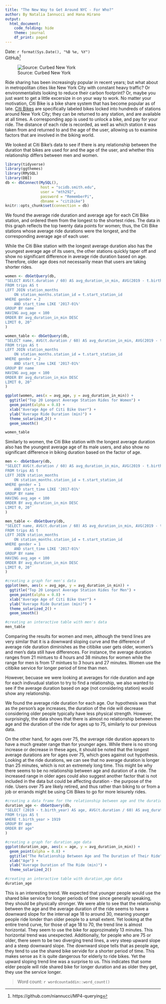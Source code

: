 ```yaml
---
title: "The New Way to Get Around NYC - For Who?"
author: By Natalia Iannucci and Hana Hirano
output: 
  html_document:
    code_folding: hide
    theme: journal
    df_print: paged
---
```

Date: `r format(Sys.Date(), "%B %e, %Y")`  
GitHub^[https://github.com/niannucci/MP4-querying] 

![Source: Curbed New York](https://cdn.vox-cdn.com/thumbor/abPMvQOI6AYVBuDmggKP7FzMppE=/0x0:3464x2309/920x613/filters:focal(1455x878:2009x1432)/cdn.vox-cdn.com/uploads/chorus_image/image/61954281/citibike.0.jpg)


  Ride sharing has been increasingly popular in recent years; but what about in metropolitan cities like New York City with constant heavy traffic? Or environmentalists looking to reduce their carbon footprint? Or, maybe you just want to get a little excersize in on your way to work. No matter your motivation, Citi Bike is a bike share system that has become popular as of late. [Citi Bikes](https://www.citibikenyc.com/about) are specifically labeled bikes locked into hundreds of stations around New York City; they can be returned to any station, and are available at all times. A corresponding app is used to unlock a bike, and pay for your ride. The distance of each ride is recorded, as well as which station it was taken from and returned to and the age of the user, allowing us to examine factors that are involved in the biking world.


  We looked at Citi Bike's data to see if there is any relationship between the duration that bikes are used for and the age of the user, and whether this relationship differs between men and women.

```r
library(tidyverse)
library(ggthemes)
library(RMySQL)
library(DBI)
db <- dbConnect(MySQL(), 
                host = "scidb.smith.edu", 
                user = "mth292", 
                password = "RememberPi", 
                dbname = "citibike")
knitr::opts_chunk$set(connection = db)
```

  We found the average ride duration and average age for each Citi Bike station, and ordered them from the longest to the shortest rides. The data in this graph reflects the top twenty data points for women; thus, the Citi Bike stations whose average ride durations were the longest, and the corresponding average age of each user.  
    
    
  While the Citi Bike station with the longest average duration also has the youngest average age of its users, the other stations quickly taper off and show no significant difference in average ride duration based on age. Therefore, older age does not necessarily mean that users are taking shorter rides.
  
```r
women <- dbGetQuery(db, 
"SELECT AVG(t.duration / 60) AS avg_duration_in_min, AVG(2019 - t.birth_year) AS avg_age, name
FROM trips AS t
LEFT JOIN station_months 
	ON station_months.station_id = t.start_station_id
WHERE gender = 2
	AND start_time LIKE '2017-01%'
GROUP BY name
HAVING avg_age < 100
ORDER BY avg_duration_in_min DESC
LIMIT 0, 20"
)
```

```r
women_table <- dbGetQuery(db, 
"SELECT name, AVG(t.duration / 60) AS avg_duration_in_min, AVG(2019 - t.birth_year) AS avg_age
FROM trips AS t
LEFT JOIN station_months 
	ON station_months.station_id = t.start_station_id
WHERE gender = 2
	AND start_time LIKE '2017-01%'
GROUP BY name
HAVING avg_age < 100
ORDER BY avg_duration_in_min DESC
LIMIT 0, 20"
)
```


```r
ggplot(women, aes(x = avg_age, y = avg_duration_in_min)) +
  ggtitle("Top 20 Longest Average Station Rides for Women") +
  geom_point(alpha = 0.8) +
  xlab("Average Age of Citi Bike User") +
  ylab("Average Ride Duration (min)") +
  theme_solarized_2() +
  geom_smooth()

women_table
```

  Similarly to women, the Citi Bike station with the longest average duration also has the youngest average age of its male users, and also show no significant difference in biking duration based on the factor of age. 
```r
men <- dbGetQuery(db, 
"SELECT AVG(t.duration / 60) AS avg_duration_in_min, AVG(2019 - t.birth_year) AS avg_age, name
FROM trips AS t
LEFT JOIN station_months 
	ON station_months.station_id = t.start_station_id
WHERE gender = 1
	AND start_time LIKE '2017-01%'
GROUP BY name
HAVING avg_age < 100
ORDER BY avg_duration_in_min DESC
LIMIT 0, 20"
)
```

```r
men_table <- dbGetQuery(db, 
"SELECT name, AVG(t.duration / 60) AS avg_duration_in_min, AVG(2019 - t.birth_year) AS avg_age
FROM trips AS t
LEFT JOIN station_months 
	ON station_months.station_id = t.start_station_id
WHERE gender = 1
	AND start_time LIKE '2017-01%'
GROUP BY name
HAVING avg_age < 100
ORDER BY avg_duration_in_min DESC
LIMIT 0, 20"
)
```


```r
#creating a graph for men's data
ggplot(men, aes(x = avg_age, y = avg_duration_in_min)) +
  ggtitle("Top 20 Longest Average Station Rides for Men") +
  geom_point(alpha = 0.8) +
  xlab("Average Age of Citi Bike User") +
  ylab("Average Ride Duration (min)") +
  theme_solarized_2() +
  geom_smooth()

#creating an interactive table with men's data
men_table
```
  Comparing the results for women and men, although the trend lines are very similar that it is a downward sloping curve and the difference of average ride duration diminishes as the citibike user gets older, women's and men's data still have differences. For instance, the average duration ranges from 21 mintues to 4 hours and 38 minutes for women while the range for men is from 17 mintues to 3 hours and 27 minutes. Women use the citibike service for longer period of time than men.


  However, becuase we were looking at averages for ride duration and age for each indivudual station to try to find a relationship, we also wanted to see if the average duration based on age (not considering station) would show any relationship.


  We found the average ride duration for each age. Our hypothesis was that as the person's age increases, the duration of the ride will decrease considering older people typically have less physical strength. However, surprisingly, the data shows that there is almost no relationship between the age and the duration of the ride for ages up to 75, similarly to our previous data. 


  On the other hand, for ages over 75, the average ride duration appears to have a much greater range than for younger ages. While there is no strong increase or decrease in these ages, it should be noted that the longest average durations are for ages over 75, which goes against out hypothesis. Looking at the ride durations, we can see that no average duration is longer than 25 minutes, which is not an extremely long time. This might be why there seems to be no relationship between age and duration of a ride. The increased range in older ages could also suggest another factor that is not included in the data but could be affecting duration - the purpose of the ride. Users over 75 are likely retired, and thus rather than biking to or from a job or errands might be using Citi Bikes to go for more leisurely rides. 

```r
#creating a data frame for the relationship between age and the duration of the rides
duration_age <- dbGetQuery(db, 
"SELECT (2019 - t.birth_year) AS age, AVG(t.duration / 60) AS avg_duration_in_min 
FROM trips AS t
WHERE t.birth_year > 1919
GROUP BY age
ORDER BY age"
)
```

```r
#creating a graph for duration_age data
ggplot(duration_age, aes(x = age, y = avg_duration_in_min)) +
  geom_point(alpha = 0.8) +
  ggtitle("The Relationship Between Age and The Duration of Their Ride") +
  xlab("Age") +
  ylab("Average Duration of The Ride (min)") +
  theme_solarized_2()

#creating an interactive table with duration_age data
duration_age
```

  This is an interesting trend. We expected that younger people would use the shared bike service for longer periods of time since generally speaking, they should be physically stronger. We were able to see that the relationship between the age and the average duration of the ride seems to have a downward slope for the interval age 18 to around 30, meaning younger people ride londer than older people to a small extent. Yet looking at the entire trend curve, for those of age 18 to 70, the trend line is almost horizontal. They seem to use the bike for approzimately 13 minutes. This horizontal trend was unexpected. Additionally, for people who are 75 or older, there seem to be two diverging trend lines, a very steep upward slope and a steep downward slope. The downward slope tells that as people age, they tend to use the shared bike servide for a shorter period of time. This makes sense as it is quite dangerous for elderly to ride bikes. Yet the upward sloping trend line was a surprise to us. This indicates that some elder people will ride shared bike for longer duration and as older they get, they use the service longer. 

> Word count: `r wordcountaddin::word_count()`